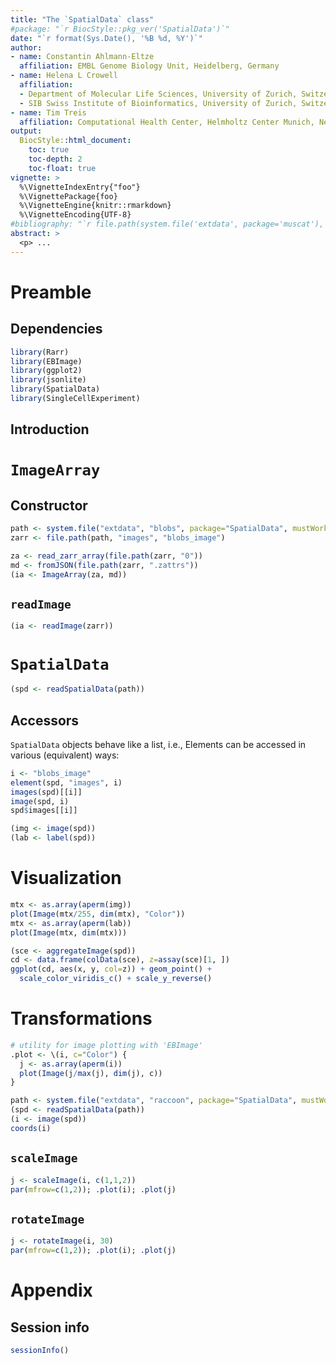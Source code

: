 ```yaml
---
title: "The `SpatialData` class"
#package: "`r BiocStyle::pkg_ver('SpatialData')`"
date: "`r format(Sys.Date(), '%B %d, %Y')`"
author:
- name: Constantin Ahlmann-Eltze
  affiliation: EMBL Genome Biology Unit, Heidelberg, Germany
- name: Helena L Crowell
  affiliation:
  - Department of Molecular Life Sciences, University of Zurich, Switzerland
  - SIB Swiss Institute of Bioinformatics, University of Zurich, Switzerland
- name: Tim Treis
  affiliation: Computational Health Center, Helmholtz Center Munich, Neuherberg, Germany
output: 
  BiocStyle::html_document:
    toc: true
    toc-depth: 2
    toc-float: true
vignette: >
  %\VignetteIndexEntry{"foo"}
  %\VignettePackage{foo}
  %\VignetteEngine{knitr::rmarkdown}
  %\VignetteEncoding{UTF-8}
#bibliography: "`r file.path(system.file('extdata', package='muscat'), 'refs.bib')`"
abstract: > 
  <p> ...
---
```


# Preamble

## Dependencies

```r
library(Rarr)
library(EBImage)
library(ggplot2)
library(jsonlite)
library(SpatialData)
library(SingleCellExperiment)
```

## Introduction

# `ImageArray`

## Constructor

```r
path <- system.file("extdata", "blobs", package="SpatialData", mustWork=TRUE)
zarr <- file.path(path, "images", "blobs_image")

za <- read_zarr_array(file.path(zarr, "0"))
md <- fromJSON(file.path(zarr, ".zattrs"))
(ia <- ImageArray(za, md))
```

## `readImage`

```r
(ia <- readImage(zarr))
```

# `SpatialData`

```r
(spd <- readSpatialData(path))
```

## Accessors

`SpatialData` objects behave like a list, i.e.,
Elements can be accessed in various (equivalent) ways:

```r
i <- "blobs_image"
element(spd, "images", i)
images(spd)[[i]]
image(spd, i)
spd$images[[i]]
```

```r
(img <- image(spd))
(lab <- label(spd))
```

# Visualization

```r
mtx <- as.array(aperm(img))
plot(Image(mtx/255, dim(mtx), "Color"))
mtx <- as.array(aperm(lab))
plot(Image(mtx, dim(mtx)))
```

```r
(sce <- aggregateImage(spd))
cd <- data.frame(colData(sce), z=assay(sce)[1, ])
ggplot(cd, aes(x, y, col=z)) + geom_point() + 
  scale_color_viridis_c() + scale_y_reverse()
```

# Transformations

```r
# utility for image plotting with 'EBImage'
.plot <- \(i, c="Color") {
  j <- as.array(aperm(i))
  plot(Image(j/max(j), dim(j), c))
}
```

```r
path <- system.file("extdata", "raccoon", package="SpatialData", mustWork=TRUE)
(spd <- readSpatialData(path))
(i <- image(spd))
coords(i)
```

## `scaleImage`

```r
j <- scaleImage(i, c(1,1,2))
par(mfrow=c(1,2)); .plot(i); .plot(j)
```

## `rotateImage`

```r
j <- rotateImage(i, 30)
par(mfrow=c(1,2)); .plot(i); .plot(j)
```

# Appendix

## Session info

```r
sessionInfo()
```
